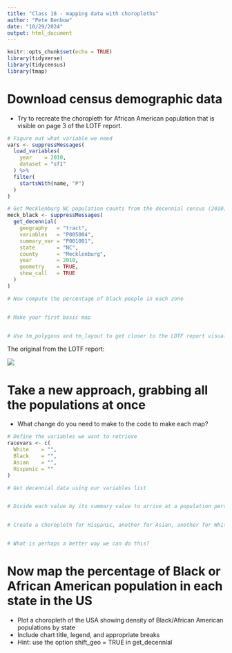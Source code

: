 ```yaml
---
title: "Class 18 - mapping data with choropleths"
author: "Pete Benbow"
date: "10/29/2024"
output: html_document
---
```


```r
knitr::opts_chunk$set(echo = TRUE)
library(tidyverse)
library(tidycensus)
library(tmap)
```

# Download census demographic data

-   Try to recreate the choropleth for African American population that is visible on page 3 of the LOTF report.

```r
# Figure out what variable we need
vars <- suppressMessages(
  load_variables(
    year    = 2010, 
    dataset = "sf1"
  ) %>%
  filter(
    startsWith(name, "P")
  )
)

# Get Mecklenburg NC population counts from the decennial census (2010)
meck_black <- suppressMessages(
  get_decennial(
    geography   = "tract", 
    variables   = "P005004",
    summary_var = "P001001", 
    state       = "NC", 
    county      = "Mecklenburg",
    year        = 2010,
    geometry    = TRUE,
    show_call   = TRUE
  )
)

# Now compute the percentage of black people in each zone


# Make your first basic map


# Use tm_polygons and tm_layout to get closer to the LOTF report visual


```

The original from the LOTF report:

![](images/clipboard-1648448932.png)

# Take a new approach, grabbing all the populations at once

-   What change do you need to make to the code to make each map?

```r
# Define the variables we want to retrieve
racevars <- c(
  White    = "", 
  Black    = "", 
  Asian    = "", 
  Hispanic = ""
)

# Get decennial data using our variables list


# Divide each value by its summary value to arrive at a population percentage


# Create a choropleth for Hispanic, another for Asian, another for White, etc.


# What is perhaps a better way we can do this?

```

# Now map the percentage of Black or African American population in each state in the US
-   Plot a choropleth of the USA showing density of Black/African American populations by state
-   Include chart title, legend, and appropriate breaks
-   Hint: use the option shift_geo = TRUE in get_decennial

```r



```
